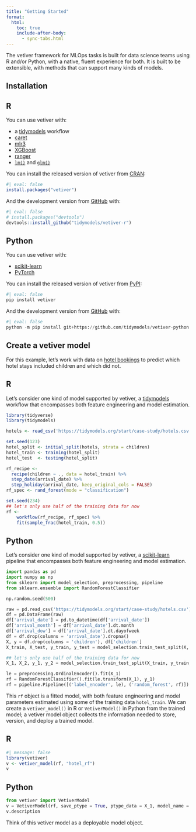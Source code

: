 ```yaml
---
title: "Getting Started"
format:
  html:
    toc: true
    include-after-body:
      - sync-tabs.html
---
```


The vetiver framework for MLOps tasks is built for data science teams using R and/or Python, with a native, fluent experience for both. It is built to be extensible, with methods that can support many kinds of models.

## Installation

::: panel-tabset

## R

You can use vetiver with:

- a [tidymodels](https://www.tidymodels.org/) workflow
- [caret](https://topepo.github.io/caret/)
- [mlr3](https://mlr3.mlr-org.com/)
- [XGBoost](https://xgboost.readthedocs.io/en/latest/R-package/)
- [ranger](https://cran.r-project.org/package=ranger)
- [`lm()`](https://stat.ethz.ch/R-manual/R-patched/library/stats/html/lm.html) and [`glm()`](https://stat.ethz.ch/R-manual/R-patched/library/stats/html/glm.html)

You can install the released version of vetiver from [CRAN](https://cran.r-project.org/package=vetiver):

```r
#| eval: false
install.packages("vetiver")
```

And the development version from [GitHub](https://github.com/tidymodels/vetiver-r) with:

```r
#| eval: false
# install.packages("devtools")
devtools::install_github("tidymodels/vetiver-r")
```

## Python

You can use vetiver with:

- [scikit-learn](https://scikit-learn.org/)
- [PyTorch](https://pytorch.org/)

You can install the released version of vetiver from [PyPI](https://pypi.org/project/vetiver/):

```python
#| eval: false
pip install vetiver
```

And the development version from [GitHub](https://github.com/tidymodels/vetiver-python) with:

```python
#| eval: false
python -m pip install git+https://github.com/tidymodels/vetiver-python
```


:::

## Create a vetiver model

For this example, let's work with data on [hotel bookings](https://www.tidymodels.org/start/case-study/) to predict which hotel stays included children and which did not.

::: panel-tabset

## R

Let’s consider one kind of model supported by vetiver, a [tidymodels](https://www.tidymodels.org/) workflow that encompasses both feature engineering and model estimation.

```r
library(tidyverse)
library(tidymodels)

hotels <- read_csv('https://tidymodels.org/start/case-study/hotels.csv')

set.seed(123)
hotel_split <- initial_split(hotels, strata = children)
hotel_train <- training(hotel_split)
hotel_test  <- testing(hotel_split)

rf_recipe <- 
  recipe(children ~ ., data = hotel_train) %>% 
  step_date(arrival_date) %>% 
  step_holiday(arrival_date, keep_original_cols = FALSE)
rf_spec <- rand_forest(mode = "classification")

set.seed(234)
## let's only use half of the training data for now
rf <-
    workflow(rf_recipe, rf_spec) %>%
    fit(sample_frac(hotel_train, 0.5))
```


## Python

Let’s consider one kind of model supported by vetiver, a [scikit-learn](https://scikit-learn.org/) pipeline that encompasses both feature engineering and model estimation.

```python
import pandas as pd
import numpy as np
from sklearn import model_selection, preprocessing, pipeline
from sklearn.ensemble import RandomForestClassifier

np.random.seed(500)

raw = pd.read_csv('https://tidymodels.org/start/case-study/hotels.csv')
df = pd.DataFrame(raw)
df['arrival_date'] = pd.to_datetime(df['arrival_date'])
df['arrival_month'] = df['arrival_date'].dt.month
df['arrival_dow'] = df['arrival_date'].dt.dayofweek
df = df.drop(columns = 'arrival_date').dropna()
X, y = df.drop(columns = 'children'), df['children']
X_train, X_test, y_train, y_test = model_selection.train_test_split(X, y, test_size = 0.25)

## let's only use half of the training data for now
X_1, X_2, y_1, y_2 = model_selection.train_test_split(X_train, y_train, test_size = 0.5)

le = preprocessing.OrdinalEncoder().fit(X_1)
rf = RandomForestClassifier().fit(le.transform(X_1), y_1)
rf = pipeline.Pipeline([('label_encoder', le), ('random_forest', rf)])
```

:::

This `rf` object is a fitted model, with both feature engineering and model parameters estimated using some of the training data `hotel_train`. We can create a `vetiver_model()` in R or `VetiverModel()` in Python from the trained model; a vetiver model object collects the information needed to store, version, and deploy a trained model.

::: panel-tabset

## R 

```r
#| message: false
library(vetiver)
v <- vetiver_model(rf, "hotel_rf")
v
```


## Python

```python
from vetiver import VetiverModel
v = VetiverModel(rf, save_ptype = True, ptype_data = X_1, model_name = "hotel_rf")
v.description
```

:::

Think of this vetiver model as a deployable model object.


